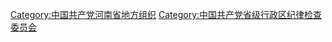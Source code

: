 [[Category:中国共产党河南省地方组织|Category:中国共产党河南省地方组织]]
[[Category:中国共产党省级行政区纪律检查委员会|Category:中国共产党省级行政区纪律检查委员会]]